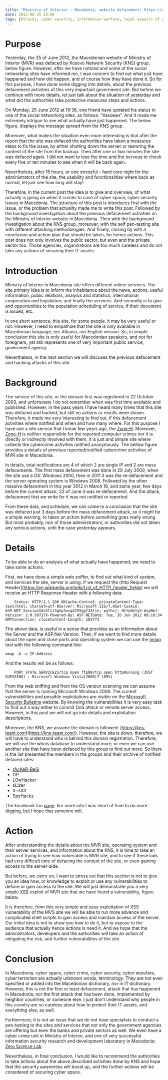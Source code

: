 ```yaml
---
title: "Ministry of Interior – Macedonia, website defacement: https://mvr.gov.mk"
date: 2012-06-25 23:00
tags: [Attacks, cyber security, information warfare, legal aspects of cyber security, log mining, DDoS, exploitation, kns, macedonia, mvr, online, security, vulnerability, exploit]
---
```




Purpose
=======



Yesterday, the 25 of June 2012, the Macedonian website of Ministry of
Interior (MVR) was defaced by Kosovo Network Security (KNS) group, below
figure. However, after we have noticed and some of the social networking
sites have informed me, I was concern to find out what just have
happened and how did happen, and of course how they have done it. So for
this purpose, I have done some digging into details, about the previous
defacement activities of this very important government site. But before
we continue with more details, let just talk about the situation of
yesterday and what did the authorities take protective measures steps
and actions.



On Monday, 25 June 2012 at 19:38, one friend have updated his status in
one of the social networking sites, as follows: “Хакован". And it made me
extremely intrigue to see what actually have just happened. The below
figure, displays the message spread from the KNS group.




Moreover, what makes the situation even more interesting is that after
the report that the site was defaced the authorities have taken a
measures steps to fix the issue, by either shutting down the server or
restoring the content of the site from the backup. Then after one or two
minutes the site was defaced again. I did not want to lose the time and
the nervous to check every five or ten minutes to see when it will be
back again.



Nevertheless, after 15 hours, or one stressful – hard core night for the
administrators of the site, the usability and functionalities where back
as normal, let just see how long will stay!



Therefore, in the current post the idea is to give and overview, of what
actually is going on when it comes to case of cyber space, cyber
security issues in Macedonia. The structure of this post is introduces
first with the issue, or the problem that actuality made me to write
this post. Followed by the background investigation about the previous
defacement activities on the Ministry of Interior website in Macedonia.
Then with the background investigation about the KNS group, moreover,
with the self pen-testing site with different attacking methodologies.
And finally, closing by with a conclusion and action plan that should be
taken, for hence actions. This post does not only involves the public
sector, but even and the private sector too. Those agencies,
organizations are too much careless and do not take any actions of
securing their IT assets.



Introduction
============



Ministry of Interior in Macedonia site offers different online services.
The site primary idea is to inform the inhabitance about the news,
actions, useful information, public relations, analysis and statistics;
international cooperation and legislation; and finally the services. And
secondly is to give and opportunities to the population scheduling of
service, if their document is issued, etc.



In one short sentence, this site, for some people, it may be very useful
or not. However, I need to empathize that the site is only available in
Macedonian language, nor Albania, nor English version. So, in simple
conclusion this site is only useful for Macedonian speakers, and not for
foreigners, yet still represents one of very important public service,
government agency.



Nevertheless, in the next section we will discuses the previous
defacement and hacking attacks of this site.



Background
==========



The service of this site, or the domain first was registered in 22
October 2003, and unfortunate I do not remember when was first time
available and published. However, in the pass years I have heard many
times that this site was defaced and hacked, but still no actions or
results were shown. Therefore, it made me very interesting to find out,
if this defacement activities where notified and when and how many
where. For this purpose I have use a site service that I know few years
ago, the [Zone-H](https://www.zone-h.org/). Moreover,
[Zone-H](https://www.zone-h.org/) is neither responsible for the reported
computer crimes nor it is directly or indirectly involved with them, it
is just and simple site where collects the cybercrime activities
notified anonymously. The bellow figure provides a details of previous
reported/notified cybercrime activities of MVR site in Macedonia.



In details, total notifications are 4 of which 2 are single IP and 2 are
mass defacements. The first mass defacement was done in 29 July 2009,
when the site use a OS: Windows 2000, then in 2011 it was the
re-defacement and the server operating system is Windows 2008. Followed
by the other massive defacement in this year 2012 in March 18, and same
year, few days before the current attack, 22 of June it was
re-defacement. And the attack, defacement that we write for it was not
notified or reported.



From these data, and schedule, we can come to a conclusion that the site
was defaced just 3 days before the mass defacement attack, so it might
be a simple warning, to taken an action before something goes really
wrong. But most probably, non of those administrators, or authorities
did not taken any serious actions, until the case yesterday appears.



Details
=======



To be able to do an analysis of what actually have happened, we need to
take some actions.



First, we have done a simple web sniffer, to find out what kind of
system, and services the site, server is using. If we request the (http
Request Header](https://en.wikipedia.org/wiki/List_of_HTTP_header_fields)
we will receive an HTTP Response Header with a following data:



```
    Status: HTTP/1.1 200 OKCache-Control: privateContent-Type: text/html; charset=utf-8Server: Microsoft-IIS/7.0Set-Cookie: ASP.NET_SessionId=3lti3gep3usg4255ggf34tjn; path=/; HttpOnlyX-AspNet-Version: 2.0.50727X-Powered-By: ASP.NETDate: Tue, 26 Jun 2012 08:18:34 GMTConnection: closeContent-Length: 103773
```


The above data, is useful in a sense that provides as an information
about the Server and the ASP.Net Version. Then, if we want to find more
details about the open and close ports and operating system we can use
the [nmap](https://nmap.org/) tool with the following command line:



`nmap -O -v IP-Address`



And the results will be as follows:



```
    PORT STATE SERVICE21/tcp open ftp80/tcp open httpRunning (JUST GUESSING) : Microsoft Windows Vista|2008|7 (89%)
```


From the web sniffing and from the OS version scanning we can assume
that the server is running Microsoft Windows 2008. The current
vulnerabilities and possible exploitations are visible on the [Microsoft
Security
Bulletins](https://technet.microsoft.com/en-us/security/bulletin/)
website. By knowing the vulnerabilities it is very easy task to find out
a way either to commit DoS attack or remote server access. However, in
this post we will not go into details and exploitation descriptions.



Moreover, the KNS, we assume the domain is followed:
(https://kns-team.com](https://kns-team.com/). However, the site is down,
therefore, we will have to understand who is behind this domain
registration. Therefore, we will use the whois database to understand
more, or even we can use another site that have been defaced by this
group to find out more. So there is the list presented the members in
the groups and their archive of notified defaced sites:



-   [rAcKeR-BeSi](https://www.zone-h.org/archive/notifier=cracker-besi)
-   GP
-   [L0wHacker](https://www.zone-h.org/archive/notifier=L0wHacker)
-   sLizer
-   X-r00t
-   SpyHackz



The Facebook fan [page](https://www.facebook.com/pages/Kosova-Network-Security/176195849098989).
For more info I was short of time to do more digging, but I hope that
someone will.



Action
======



After understanding the details about the MVR site, operating system and
their server services, and information about the KNS, it is time to take
an action of trying to see how vulnerable is MVR site, and to see if
these lads had very difficult time of defacing the content of the site,
or even gaining access to the server-side.



But before, we carry on, I want to stress out that this section is not
to give you an idea how, or knowledge to exploit or use any
vulnerabilities to deface or gain access to the site. We will just
demonstrate you a very simple
[XSS](https://en.wikipedia.org/wiki/Cross-site_scripting) exploit of MVR
site that we have found a vulnerability, figure below.




It is therefore, from this very simple and easy exploitation of XSS
vulnerability of the MVS site we will be able to run more advance and
complicated shell scripts to gain access and maintain access of the
server. Our initial idea is not to show you how to do it, but to expose
to the audience that actually hence actions is need it. And we hope that
the administrators, developers and the authorities will take an action
of mitigating the risk, and further vulnerabilities of the site.



Conclusion
==========



In Macedonia, cyber space, cyber crime, cyber security, cyber warefare,
cyber terrorism are actually unknown words, terminology. They are not
even specified or added into the Macedonian dictionary, nor in IT
dictionary. However, this is not the first or least defacement, attack
that has happened in Macedonia, nor the first attack that has been done,
implemented by neighbor countries, or someone else. I just don’t
understand why people in this country are so careless about how to
protect their IT assets, and everything else, as well.



Furthermore, it is not an issue that we do not have specialists to
conduct a pen-testing to the sites and services that not only the
government agencies are offering but even the banks and private sectors
as well. We even have a cyber crime unit in Ministry of Interior, and
one of very successful information security research and development
laboratory in Macedonia: [Zero Science
Lab](https://www.zeroscience.mk/en/).



Nevertheless, in final conclusion, I would like to recommend the
authorities to take actions about the above described activities done by
KNS and hope that the security awareness will boost up, and the further
actions will be considered of securing cyber space.



